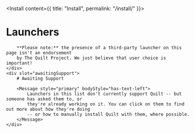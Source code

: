 
<Install content={{ title: "Install", permalink: "/install/" }}>
    <div slot="notEndorsement">
        <h1 class="mb-0">Launchers</h1>

        **Please note:** the presence of a third-party launcher on this page isn't an endorsement
        by The Quilt Project. We just believe that user choice is important!
    </div>
    <div slot="awaitingSupport">
        # Awaiting Support

        <Message style="primary" bodyStyle="has-text-left">
            Launchers in this list don't currently support Quilt -- but someone has asked them to, or
            they're already working on it. You can click on them to find out more about how they're doing
            -- or how to manually install Quilt with them, where possible.
        </Message>
    </div>
</Install>
